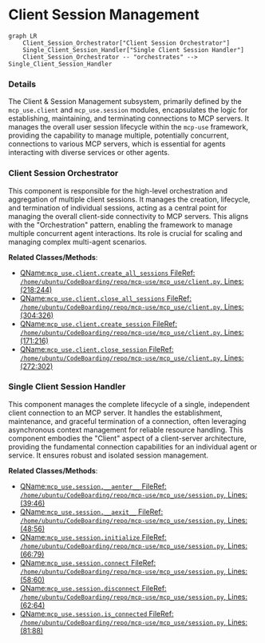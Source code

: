 # Client Session Management
```mermaid
graph LR
    Client_Session_Orchestrator["Client Session Orchestrator"]
    Single_Client_Session_Handler["Single Client Session Handler"]
    Client_Session_Orchestrator -- "orchestrates" --> Single_Client_Session_Handler
```

### Details

The Client & Session Management subsystem, primarily defined by the `mcp_use.client` and `mcp_use.session` modules, encapsulates the logic for establishing, maintaining, and terminating connections to MCP servers. It manages the overall user session lifecycle within the `mcp-use` framework, providing the capability to manage multiple, potentially concurrent, connections to various MCP servers, which is essential for agents interacting with diverse services or other agents.

### Client Session Orchestrator
This component is responsible for the high-level orchestration and aggregation of multiple client sessions. It manages the creation, lifecycle, and termination of individual sessions, acting as a central point for managing the overall client-side connectivity to MCP servers. This aligns with the "Orchestration" pattern, enabling the framework to manage multiple concurrent agent interactions. Its role is crucial for scaling and managing complex multi-agent scenarios.


**Related Classes/Methods**:

- <a href="https://github.com/mcp-use/mcp-use/blob/main/mcp_use/client.py#L218-L244" target="_blank" rel="noopener noreferrer">QName:`mcp_use.client.create_all_sessions` FileRef: `/home/ubuntu/CodeBoarding/repo/mcp-use/mcp_use/client.py`, Lines:(218:244)</a>
- <a href="https://github.com/mcp-use/mcp-use/blob/main/mcp_use/client.py#L304-L326" target="_blank" rel="noopener noreferrer">QName:`mcp_use.client.close_all_sessions` FileRef: `/home/ubuntu/CodeBoarding/repo/mcp-use/mcp_use/client.py`, Lines:(304:326)</a>
- <a href="https://github.com/mcp-use/mcp-use/blob/main/mcp_use/client.py#L171-L216" target="_blank" rel="noopener noreferrer">QName:`mcp_use.client.create_session` FileRef: `/home/ubuntu/CodeBoarding/repo/mcp-use/mcp_use/client.py`, Lines:(171:216)</a>
- <a href="https://github.com/mcp-use/mcp-use/blob/main/mcp_use/client.py#L272-L302" target="_blank" rel="noopener noreferrer">QName:`mcp_use.client.close_session` FileRef: `/home/ubuntu/CodeBoarding/repo/mcp-use/mcp_use/client.py`, Lines:(272:302)</a>


### Single Client Session Handler
This component manages the complete lifecycle of a single, independent client connection to an MCP server. It handles the establishment, maintenance, and graceful termination of a connection, often leveraging asynchronous context management for reliable resource handling. This component embodies the "Client" aspect of a client-server architecture, providing the fundamental connection capabilities for an individual agent or service. It ensures robust and isolated session management.


**Related Classes/Methods**:

- <a href="https://github.com/mcp-use/mcp-use/blob/main/mcp_use/session.py#L39-L46" target="_blank" rel="noopener noreferrer">QName:`mcp_use.session.__aenter__` FileRef: `/home/ubuntu/CodeBoarding/repo/mcp-use/mcp_use/session.py`, Lines:(39:46)</a>
- <a href="https://github.com/mcp-use/mcp-use/blob/main/mcp_use/session.py#L48-L56" target="_blank" rel="noopener noreferrer">QName:`mcp_use.session.__aexit__` FileRef: `/home/ubuntu/CodeBoarding/repo/mcp-use/mcp_use/session.py`, Lines:(48:56)</a>
- <a href="https://github.com/mcp-use/mcp-use/blob/main/mcp_use/session.py#L66-L79" target="_blank" rel="noopener noreferrer">QName:`mcp_use.session.initialize` FileRef: `/home/ubuntu/CodeBoarding/repo/mcp-use/mcp_use/session.py`, Lines:(66:79)</a>
- <a href="https://github.com/mcp-use/mcp-use/blob/main/mcp_use/session.py#L58-L60" target="_blank" rel="noopener noreferrer">QName:`mcp_use.session.connect` FileRef: `/home/ubuntu/CodeBoarding/repo/mcp-use/mcp_use/session.py`, Lines:(58:60)</a>
- <a href="https://github.com/mcp-use/mcp-use/blob/main/mcp_use/session.py#L62-L64" target="_blank" rel="noopener noreferrer">QName:`mcp_use.session.disconnect` FileRef: `/home/ubuntu/CodeBoarding/repo/mcp-use/mcp_use/session.py`, Lines:(62:64)</a>
- <a href="https://github.com/mcp-use/mcp-use/blob/main/mcp_use/session.py#L81-L88" target="_blank" rel="noopener noreferrer">QName:`mcp_use.session.is_connected` FileRef: `/home/ubuntu/CodeBoarding/repo/mcp-use/mcp_use/session.py`, Lines:(81:88)</a>
